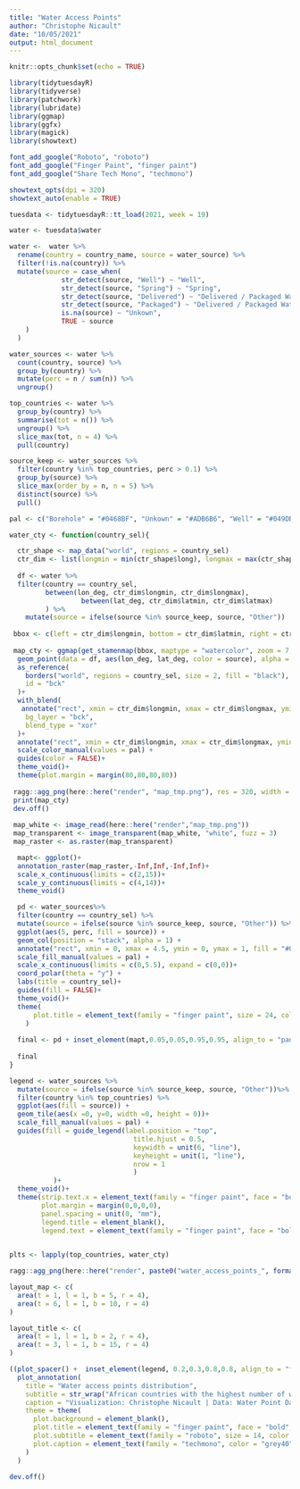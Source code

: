 ```yaml
---
title: "Water Access Points"
author: "Christophe Nicault"
date: "10/05/2021"
output: html_document
---
```


```r
knitr::opts_chunk$set(echo = TRUE)
```

```r

library(tidytuesdayR)
library(tidyverse)
library(patchwork)
library(lubridate)
library(ggmap)
library(ggfx)
library(magick)
library(showtext)

font_add_google("Roboto", "roboto")
font_add_google("Finger Paint", "finger paint")
font_add_google("Share Tech Mono", "techmono")

showtext_opts(dpi = 320)
showtext_auto(enable = TRUE)

```

```r

tuesdata <- tidytuesdayR::tt_load(2021, week = 19)

water <- tuesdata$water

```

```r

water <-  water %>%
  rename(country = country_name, source = water_source) %>%
  filter(!is.na(country)) %>%
  mutate(source = case_when(
             str_detect(source, "Well") ~ "Well",
             str_detect(source, "Spring") ~ "Spring",
             str_detect(source, "Delivered") ~ "Delivered / Packaged Water",
             str_detect(source, "Packaged") ~ "Delivered / Packaged Water",
             is.na(source) ~ "Unkown",
             TRUE ~ source
    )
  )

water_sources <- water %>%
  count(country, source) %>%
  group_by(country) %>%
  mutate(perc = n / sum(n)) %>%
  ungroup() 

top_countries <- water %>%
  group_by(country) %>%
  summarise(tot = n()) %>%
  ungroup() %>%
  slice_max(tot, n = 4) %>%
  pull(country)

source_keep <- water_sources %>%
  filter(country %in% top_countries, perc > 0.1) %>%
  group_by(source) %>%
  slice_max(order_by = n, n = 5) %>%
  distinct(source) %>%
  pull()

```

```r

pal <- c("Borehole" = "#0468BF", "Unkown" = "#ADB6B6", "Well" = "#049DBF", "Spring" = "#234025", "Rainwater Harvesting" = "#5E7330","Other" = "#8C4332") 

```


```r

water_cty <- function(country_sel){

  ctr_shape <- map_data("world", regions = country_sel)
  ctr_dim <- list(longmin = min(ctr_shape$long), longmax = max(ctr_shape$long), latmin = min(ctr_shape$lat), latmax = max(ctr_shape$lat))
  
  df <- water %>%
  filter(country == country_sel,
         between(lon_deg, ctr_dim$longmin, ctr_dim$longmax),
                  between(lat_deg, ctr_dim$latmin, ctr_dim$latmax)
         ) %>%
    mutate(source = ifelse(source %in% source_keep, source, "Other"))
  
 bbox <- c(left = ctr_dim$longmin, bottom = ctr_dim$latmin, right = ctr_dim$longmax, top = ctr_dim$latmax)
  
 map_cty <- ggmap(get_stamenmap(bbox, maptype = "watercolor", zoom = 7, crop = TRUE), extent = "normal") +
  geom_point(data = df, aes(lon_deg, lat_deg, color = source), alpha = 0.2, size = 0.4) +
  as_reference(
    borders("world", regions = country_sel, size = 2, fill = "black"),
    id = "bck"
  )+
  with_blend(
   annotate("rect", xmin = ctr_dim$longmin, xmax = ctr_dim$longmax, ymin = ctr_dim$latmin, ymax = ctr_dim$latmax, fill = "white", size = 0, color = "white"),
    bg_layer = "bck",
    blend_type = "xor"
  )+
  annotate("rect", xmin = ctr_dim$longmin, xmax = ctr_dim$longmax, ymin = ctr_dim$latmin, ymax = ctr_dim$latmax, size = 3, color = "white", fill = NA)+
  scale_color_manual(values = pal) +
  guides(color = FALSE)+
  theme_void()+
  theme(plot.margin = margin(80,80,80,80)) 
 
 ragg::agg_png(here::here("render", "map_tmp.png"), res = 320, width = 10, height = 10, units = "in")
 print(map_cty)
 dev.off()
 
 map_white <- image_read(here::here("render","map_tmp.png"))
 map_transparent <- image_transparent(map_white, "white", fuzz = 3)
 map_raster <- as.raster(map_transparent)

  mapt<- ggplot()+
  annotation_raster(map_raster,-Inf,Inf,-Inf,Inf)+
  scale_x_continuous(limits = c(2,15))+
  scale_y_continuous(limits = c(4,14))+
  theme_void()

  pd <- water_sources%>%
  filter(country == country_sel) %>%
  mutate(source = ifelse(source %in% source_keep, source, "Other")) %>%
  ggplot(aes(5, perc, fill = source)) +
  geom_col(position = "stack", alpha = 1) +
  annotate("rect", xmin = 0, xmax = 4.5, ymin = 0, ymax = 1, fill = "#05C7F2")+
  scale_fill_manual(values = pal) +
  scale_x_continuous(limits = c(0,5.5), expand = c(0,0))+
  coord_polar(theta = "y") +
  labs(title = country_sel)+
  guides(fill = FALSE)+
  theme_void()+
  theme(
      plot.title = element_text(family = "finger paint", size = 24, color = "grey40", hjust = 0.5, face = "bold", margin = margin(0,0,-35,0)),
    )
    
  final <- pd + inset_element(mapt,0.05,0.05,0.95,0.95, align_to = "panel")
 
  final
}

```


```r

legend <- water_sources %>%
  mutate(source = ifelse(source %in% source_keep, source, "Other"))%>%
  filter(country %in% top_countries) %>%
  ggplot(aes(fill = source)) +
  geom_tile(aes(x =0, y=0, width =0, height = 0))+
  scale_fill_manual(values = pal) +
  guides(fill = guide_legend(label.position = "top",
                               title.hjust = 0.5,
                               keywidth = unit(6, "line"),
                               keyheight = unit(1, "line"),
                               nrow = 1
                               )
           )+
  theme_void()+
  theme(strip.text.x = element_text(family = "finger paint", face = "bold", size = 12, color = "black"),
        plot.margin = margin(0,0,0,0),
        panel.spacing = unit(0, "mm"),
        legend.title = element_blank(),
        legend.text = element_text(family = "finger paint", face = "bold", size = 12, color = "black"))
  
```

```r

plts <- lapply(top_countries, water_cty)

ragg::agg_png(here::here("render", paste0("water_access_points_", format(Sys.time(), "%Y%m%d_%H%M%S"), ".png")), res = 320, width = 10, height = 12, units = "in")

layout_map <- c(
  area(t = 1, l = 1, b = 5, r = 4),
  area(t = 6, l = 1, b = 10, r = 4)
)

layout_title <- c(
  area(t = 1, l = 1, b = 2, r = 4),
  area(t = 3, l = 1, b = 15, r = 4)
)

((plot_spacer() +  inset_element(legend, 0.2,0.3,0.8,0.8, align_to = "full")) / ((plts[[1]] + plts[[2]]) / (plts[[3]] + plts[[4]]) + plot_layout(design = layout_map))) + plot_layout(design = layout_title) +
  plot_annotation(
    title = "Water access points distribution",
    subtitle = str_wrap("African countries with the highest number of water access points. The donut charts show the distribution by type of water source, the maps show their location.", 90),
    caption = "Visualization: Christophe Nicault | Data: Water Point Data Exchange WPDx",
    theme = theme(
      plot.background = element_blank(),
      plot.title = element_text(family = "finger paint", face = "bold", size = 22, color = "black", hjust = 0.5, margin = margin(5,0,10,0)),
      plot.subtitle = element_text(family = "roboto", size = 14, color = "black", hjust = 0.5),
      plot.caption = element_text(family = "techmono", color = "grey40", size = 11, hjust = 0.98)
    )
  )

dev.off()

```


